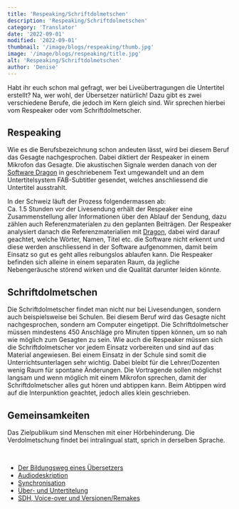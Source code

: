 ```yaml
---
title: 'Respeaking/Schriftdolmetschen'
description: 'Respeaking/Schriftdolmetschen'
category: 'Translator'
date: '2022-09-01'
modified: '2022-09-01'
thumbnail: '/image/blogs/respeaking/thumb.jpg'
image: '/image/blogs/respeaking/title.jpg'
alt: 'Respeaking/Schriftdolmetschen'
author: 'Denise'
---
```


Habt ihr euch schon mal gefragt, wer bei Liveübertragungen die Untertitel erstellt? Na, wer wohl, der Übersetzer natürlich!
Dazu gibt es zwei verschiedene Berufe, die jedoch im Kern gleich sind. Wir sprechen hierbei vom Respeaker oder vom Schriftdolmetscher.


## Respeaking

Wie es die Berufsbezeichnung schon andeuten lässt, wird bei diesem Beruf das Gesagte nachgesprochen. Dabei diktiert der Respeaker in einem Mikrofon das Gesagte. Die akustischen Signale werden danach von der [Software Dragon](https://www.nuance.com/de-de/dragon.html) in geschriebenem Text umgewandelt und an dem Untertitelsystem FAB-Subtitler gesendet, welches anschliessend die Untertitel ausstrahlt.

In der Schweiz läuft der Prozess folgendermassen ab:<br />
Ca. 1.5 Stunden vor der Livesendung erhält der Respeaker eine Zusammenstellung aller Informationen über den Ablauf der Sendung, dazu zählen auch Referenzmaterialen zu den geplanten Beiträgen. Der Respeaker analysiert danach die Referenzmaterialien mit [Dragon](https://www.nuance.com/de-de/dragon.html), dabei wird darauf geachtet, welche Wörter, Namen, Titel etc. die Software nicht erkennt und diese werden anschliessend in der Software aufgenommen, damit beim Einsatz so gut es geht alles reibungslos ablaufen kann.
Die Respeaker befinden sich alleine in einem separaten Raum, da jegliche Nebengeräusche störend wirken und die Qualität darunter leiden könnte.


## Schriftdolmetschen

Die Schriftdolmetscher findet man nicht nur bei Livesendungen, sondern auch beispielsweise bei Schulen. Bei diesem Beruf wird das Gesagte nicht nachgesprochen, sondern am Computer eingetippt. Die Schriftdolmetscher müssen mindestens 450 Anschläge pro Minuten tippen können, um so nah wie möglich zum Gesagten zu sein. Wie auch die Respeaker müssen sich die Schriftdolmetscher vor jedem Einsatz vorbereiten und sind auf das Material angewiesen. Bei einem Einsatz in der Schule sind somit die Unterrichtsunterlagen sehr wichtig. Dabei bleibt für die Lehrer/Dozenten wenig Raum für spontane Änderungen. Die Vortragende sollen möglichst langsam und wenn möglich mit einem Mikrofon sprechen, damit der Schriftdolmetscher alles gut hören und abtippen kann. Beim Abtippen wird auf die Interpunktion geachtet, jedoch alles klein geschrieben.


## Gemeinsamkeiten

Das Zielpublikum sind Menschen mit einer Hörbehinderung. Die Verdolmetschung findet bei intralingual statt, sprich in derselben Sprache.

<br />
<Hint title="Zugehörige Artikel" color="#155c66">
  <ul>
    <li><a href="../educational-path-of-a-translator">Der Bildungsweg eines Übersetzers</a></li>
    <li><a href="../audio-description">Audiodeskription</a></li>
    <li><a href="../synchronization">Synchronisation</a></li>
    <li><a href="../sur-sub-titling">Über- und Untertitelung</a></li>
    <li><a href="../sdh-voice-over-remake">SDH, Voice-over und Versionen/Remakes</a></li>
  </ul>
</Hint>